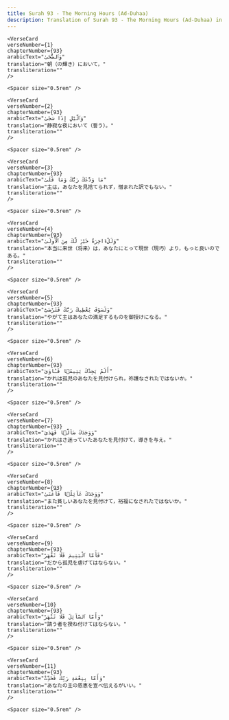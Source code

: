 ```yaml
---
title: Surah 93 - The Morning Hours (Ad-Duhaa)  
description: Translation of Surah 93 - The Morning Hours (Ad-Duhaa) in Japanese
---
```







    <VerseCard 
    verseNumber={1}
    chapterNumber={93}
    arabicText="وَٱلضُّحَىٰ"
    translation="朝（の輝き）において，"
    transliteration=""
    />

    <Spacer size="0.5rem" />
                
    <VerseCard 
    verseNumber={2}
    chapterNumber={93}
    arabicText="وَٱلَّيْلِ إِذَا سَجَىٰ"
    translation="静寂な夜において（誓う）。"
    transliteration=""
    />

    <Spacer size="0.5rem" />
                
    <VerseCard 
    verseNumber={3}
    chapterNumber={93}
    arabicText="مَا وَدَّعَكَ رَبُّكَ وَمَا قَلَىٰ"
    translation="主は，あなたを見捨てられず，憎まれた訳でもない。"
    transliteration=""
    />

    <Spacer size="0.5rem" />
                
    <VerseCard 
    verseNumber={4}
    chapterNumber={93}
    arabicText="وَلَلْءَاخِرَةُ خَيْرٌۭ لَّكَ مِنَ ٱلْأُولَىٰ"
    translation="本当に来世（将来）は，あなたにとって現世（現巧）より，もっと良いのである。"
    transliteration=""
    />

    <Spacer size="0.5rem" />
                
    <VerseCard 
    verseNumber={5}
    chapterNumber={93}
    arabicText="وَلَسَوْفَ يُعْطِيكَ رَبُّكَ فَتَرْضَىٰٓ"
    translation="やがて主はあなたの満足するものを御授けになる。"
    transliteration=""
    />

    <Spacer size="0.5rem" />
                
    <VerseCard 
    verseNumber={6}
    chapterNumber={93}
    arabicText="أَلَمْ يَجِدْكَ يَتِيمًۭا فَـَٔاوَىٰ"
    translation="かれは孤児のあなたを見付けられ，祢護なされたではないか。"
    transliteration=""
    />

    <Spacer size="0.5rem" />
                
    <VerseCard 
    verseNumber={7}
    chapterNumber={93}
    arabicText="وَوَجَدَكَ ضَآلًّۭا فَهَدَىٰ"
    translation="かれはさ迷っていたあなたを見付けて，導きを与え。"
    transliteration=""
    />

    <Spacer size="0.5rem" />
                
    <VerseCard 
    verseNumber={8}
    chapterNumber={93}
    arabicText="وَوَجَدَكَ عَآئِلًۭا فَأَغْنَىٰ"
    translation="また貧しいあなたを見付けて，裕福になされたではないか。"
    transliteration=""
    />

    <Spacer size="0.5rem" />
                
    <VerseCard 
    verseNumber={9}
    chapterNumber={93}
    arabicText="فَأَمَّا ٱلْيَتِيمَ فَلَا تَقْهَرْ"
    translation="だから孤児を虐げてはならない。"
    transliteration=""
    />

    <Spacer size="0.5rem" />
                
    <VerseCard 
    verseNumber={10}
    chapterNumber={93}
    arabicText="وَأَمَّا ٱلسَّآئِلَ فَلَا تَنْهَرْ"
    translation="請う者を揆ね付けてはならない。"
    transliteration=""
    />

    <Spacer size="0.5rem" />
                
    <VerseCard 
    verseNumber={11}
    chapterNumber={93}
    arabicText="وَأَمَّا بِنِعْمَةِ رَبِّكَ فَحَدِّثْ"
    translation="あなたの主の恩恵を宣べ伝えるがいい。"
    transliteration=""
    />

    <Spacer size="0.5rem" />
                